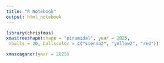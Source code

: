 ```yaml
---
title: "R Notebook"
output: html_notebook
---
```


```r
library(christmas)
xmastreeshape(shape = "piramidal", year = 2025,
 nballs = 20, ballscolor = c("sienna2", "yellow2", "red"))
```


```r
xmascaganer(year = 2025)
```

